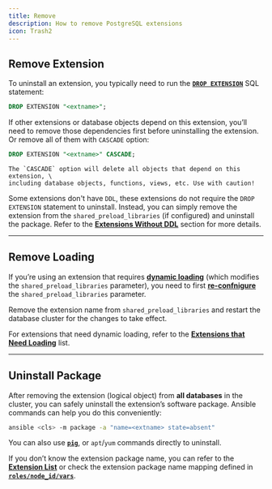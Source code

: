```yaml
---
title: Remove
description: How to remove PostgreSQL extensions
icon: Trash2
---
```


## Remove Extension

To uninstall an extension, you typically need to run the [**`DROP EXTENSION`**](https://www.postgresql.org/docs/current/sql-dropextension.html) SQL statement:

```sql
DROP EXTENSION "<extname>";
```

If other extensions or database objects depend on this extension, you’ll need to remove those dependencies first before uninstalling the extension.
Or remove all of them with `CASCADE` option:

```sql
DROP EXTENSION "<extname>" CASCADE;
```


<Callout title="" type="warning">

    The `CASCADE` option will delete all objects that depend on this extension, \
    including database objects, functions, views, etc. Use with caution!

</Callout>

Some extensions don't have `DDL`, these extensions do not require the `DROP EXTENSION` statement to uninstall.
Instead, you can simply remove the extension from the `shared_preload_libraries` (if configured) and uninstall the package.
Refer to the [**Extensions Without DDL**](/pgsql/ext/config) section for more details.


------

## Remove Loading

If you’re using an extension that requires [**dynamic loading**](/pgsql/ext/config) (which modifies the `shared_preload_libraries` parameter), you need to first [**re-confnigure**](/pgsql/admin#config-cluster) the `shared_preload_libraries` parameter.

Remove the extension name from `shared_preload_libraries` and restart the database cluster for the changes to take effect.

For extensions that need dynamic loading, refer to the [**Extensions that Need Loading**](/ext/list/attr#need-loading) list.



------

## Uninstall Package

After removing the extension (logical object) from **all databases** in the cluster, you can safely uninstall the extension’s software package. Ansible commands can help you do this conveniently:

```bash
ansible <cls> -m package -a "name=<extname> state=absent"
```

You can also use [**`pig`**](/ext/pig/), or `apt`/`yum` commands directly to uninstall.

If you don’t know the extension package name, you can refer to the [**Extension List**](/ext/list/) or check the extension package name mapping defined in [**`roles/node_id/vars`**](https://github.com/pgsty/pigsty/blob/main/roles/node_id/vars/).